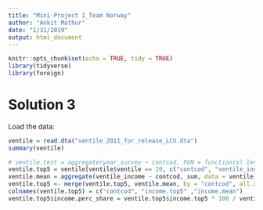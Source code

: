 ```yaml
---
title: "Mini-Project 1_Team Norway"
author: "Ankit Mathur"
date: "1/31/2019"
output: html_document
---
```


```r
knitr::opts_chunk$set(echo = TRUE, tidy = TRUE)
library(tidyverse)
library(foreign)
```

# Solution 3

Load the data:
```r
ventile = read.dta("ventile_2011_for_release_LCU.dta")
summary(ventile)
```

```r
# ventile.test = aggregate(year_survey ~ contcod, FUN = function(x) length(unique(x)), data = ventile)
ventile.top5 = ventile[ventile$ventile == 20, c("contcod", "ventile_income")]
ventile.mean = aggregate(ventile_income ~ contcod, sum, data = ventile)
ventile.top5 <- merge(ventile.top5, ventile.mean, by = "contcod", all.x = TRUE)
colnames(ventile.top5) = c("contcod", "income.top5" ,"income.mean")
ventile.top5$income.perc_share = ventile.top5$income.top5 * 100 / ventile.top5$income.mean
```